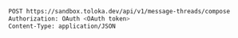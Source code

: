 ```bash
POST https://sandbox.toloka.dev/api/v1/message-threads/compose
Authorization: OAuth <OAuth token>
Content-Type: application/JSON
```